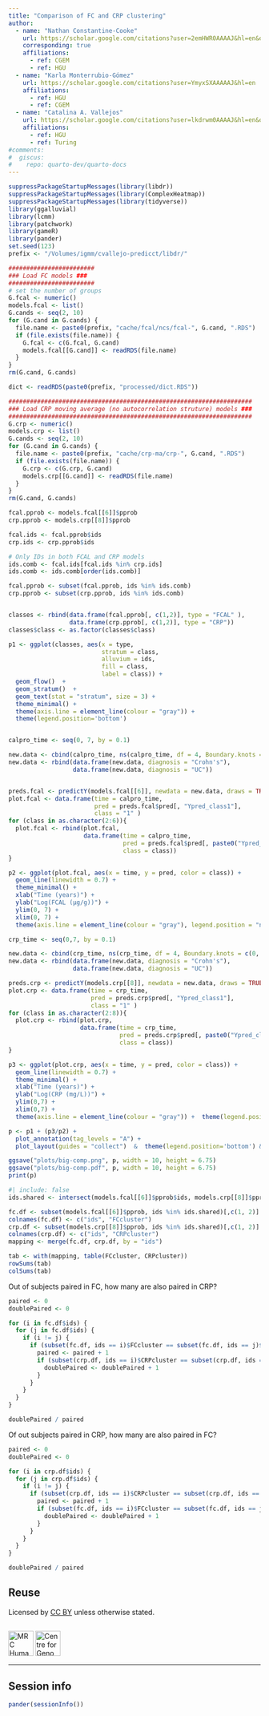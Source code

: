 ```yaml
---
title: "Comparison of FC and CRP clustering"
author:
  - name: "Nathan Constantine-Cooke" 
    url: https://scholar.google.com/citations?user=2emHWR0AAAAJ&hl=en&oi=ao
    corresponding: true
    affiliations:
      - ref: CGEM
      - ref: HGU
  - name: "Karla Monterrubio-Gómez"
    url: https://scholar.google.com/citations?user=YmyxSXAAAAAJ&hl=en
    affiliations:
      - ref: HGU
      - ref: CGEM
  - name: "Catalina A. Vallejos"
    url: https://scholar.google.com/citations?user=lkdrwm0AAAAJ&hl=en&oi=ao
    affiliations:
      - ref: HGU
      - ref: Turing
#comments:
#  giscus: 
#    repo: quarto-dev/quarto-docs
---
```


```R
suppressPackageStartupMessages(library(libdr))
suppressPackageStartupMessages(library(ComplexHeatmap))
suppressPackageStartupMessages(library(tidyverse))
library(ggalluvial)
library(lcmm)
library(patchwork)
library(gameR)
library(pander)
set.seed(123)
prefix <- "/Volumes/igmm/cvallejo-predicct/libdr/"

########################
### Load FC models ###
########################
# set the number of groups
G.fcal <- numeric()
models.fcal <- list()
G.cands <- seq(2, 10)
for (G.cand in G.cands) {
  file.name <- paste0(prefix, "cache/fcal/ncs/fcal-", G.cand, ".RDS")
  if (file.exists(file.name)) {
    G.fcal <- c(G.fcal, G.cand)
    models.fcal[[G.cand]] <- readRDS(file.name)
  }
}
rm(G.cand, G.cands)

dict <- readRDS(paste0(prefix, "processed/dict.RDS"))

####################################################################
### Load CRP moving average (no autocorrelation struture) models ###
####################################################################
G.crp <- numeric()
models.crp <- list()
G.cands <- seq(2, 10)
for (G.cand in G.cands) {
  file.name <- paste0(prefix, "cache/crp-ma/crp-", G.cand, ".RDS")
  if (file.exists(file.name)) {
    G.crp <- c(G.crp, G.cand)
    models.crp[[G.cand]] <- readRDS(file.name)
  }
}
rm(G.cand, G.cands)
```


```R
fcal.pprob <- models.fcal[[6]]$pprob
crp.pprob <- models.crp[[8]]$pprob

fcal.ids <- fcal.pprob$ids
crp.ids <- crp.pprob$ids

# Only IDs in both FCAL and CRP models
ids.comb <- fcal.ids[fcal.ids %in% crp.ids]
ids.comb <- ids.comb[order(ids.comb)]

fcal.pprob <- subset(fcal.pprob, ids %in% ids.comb)
crp.pprob <- subset(crp.pprob, ids %in% ids.comb)


classes <- rbind(data.frame(fcal.pprob[, c(1,2)], type = "FCAL" ),
                 data.frame(crp.pprob[, c(1,2)], type = "CRP"))
classes$class <- as.factor(classes$class)

p1 <- ggplot(classes, aes(x = type,
                          stratum = class,
                          alluvium = ids,
                          fill = class,
                          label = class)) +
  geom_flow()  +
  geom_stratum()  +
  geom_text(stat = "stratum", size = 3) +
  theme_minimal() +
  theme(axis.line = element_line(colour = "gray")) +
  theme(legend.position='bottom')


calpro_time <- seq(0, 7, by = 0.1)

new.data <- cbind(calpro_time, ns(calpro_time, df = 4, Boundary.knots = c(0,7)))
new.data <- rbind(data.frame(new.data, diagnosis = "Crohn's"),
                  data.frame(new.data, diagnosis = "UC"))


preds.fcal <- predictY(models.fcal[[6]], newdata = new.data, draws = TRUE)
plot.fcal <- data.frame(time = calpro_time,
                        pred = preds.fcal$pred[, "Ypred_class1"],
                        class = "1" )
for (class in as.character(2:6)){
  plot.fcal <- rbind(plot.fcal,
                     data.frame(time = calpro_time,
                                pred = preds.fcal$pred[, paste0("Ypred_class", class)],
                                class = class))
}

p2 <- ggplot(plot.fcal, aes(x = time, y = pred, color = class)) +
  geom_line(linewidth = 0.7) +
  theme_minimal() +
  xlab("Time (years)") +
  ylab("Log(FCAL (µg/g))") +
  ylim(0, 7) +
  xlim(0, 7) +
  theme(axis.line = element_line(colour = "gray"), legend.position = "none") 

crp_time <- seq(0,7, by = 0.1)

new.data <- cbind(crp_time, ns(crp_time, df = 4, Boundary.knots = c(0, 7)))
new.data <- rbind(data.frame(new.data, diagnosis = "Crohn's"),
                  data.frame(new.data, diagnosis = "UC"))

preds.crp <- predictY(models.crp[[8]], newdata = new.data, draws = TRUE)
plot.crp <- data.frame(time = crp_time,
                       pred = preds.crp$pred[, "Ypred_class1"],
                       class = "1" )
for (class in as.character(2:8)){
  plot.crp <- rbind(plot.crp,
                    data.frame(time = crp_time,
                               pred = preds.crp$pred[, paste0("Ypred_class",class)],
                               class = class))
}

p3 <- ggplot(plot.crp, aes(x = time, y = pred, color = class)) +
  geom_line(linewidth = 0.7) +
  theme_minimal() +
  xlab("Time (years)") +
  ylab("Log(CRP (mg/L))") +
  ylim(0,7) +
  xlim(0,7) +
  theme(axis.line = element_line(colour = "gray")) +  theme(legend.position='none')

p <- p1 + (p3/p2) +
  plot_annotation(tag_levels = "A") +
  plot_layout(guides = "collect")  &  theme(legend.position='bottom') & guides(fill = guide_legend(nrow = 1))

ggsave("plots/big-comp.png", p, width = 10, height = 6.75)
ggsave("plots/big-comp.pdf", p, width = 10, height = 6.75)
print(p)
```

```R
#| include: false
ids.shared <- intersect(models.fcal[[6]]$pprob$ids, models.crp[[8]]$pprob$ids)

fc.df <- subset(models.fcal[[6]]$pprob, ids %in% ids.shared)[,c(1, 2)]
colnames(fc.df) <- c("ids", "FCcluster")
crp.df <- subset(models.crp[[8]]$pprob, ids %in% ids.shared)[,c(1, 2)]
colnames(crp.df) <- c("ids", "CRPcluster")
mapping <- merge(fc.df, crp.df, by = "ids")

tab <- with(mapping, table(FCcluster, CRPcluster))
rowSums(tab)
colSums(tab)
```

Out of subjects paired in FC, how many are also paired in CRP?

```R
paired <- 0
doublePaired <- 0

for (i in fc.df$ids) {
  for (j in fc.df$ids) {
    if (i != j) {
      if (subset(fc.df, ids == i)$FCcluster == subset(fc.df, ids == j)$FCcluster){
        paired <- paired + 1
        if (subset(crp.df, ids == i)$CRPcluster == subset(crp.df, ids == j)$CRPcluster) {
          doublePaired <- doublePaired + 1
        }
      }
    }
  }
}

doublePaired / paired
```


Of out subjects paired in CRP, how many are also paired in FC?

```R
paired <- 0
doublePaired <- 0

for (i in crp.df$ids) {
  for (j in crp.df$ids) {
    if (i != j) {
      if (subset(crp.df, ids == i)$CRPcluster == subset(crp.df, ids == j)$CRPcluster){
        paired <- paired + 1
        if (subset(fc.df, ids == i)$FCcluster == subset(fc.df, ids == j)$FCcluster) {
          doublePaired <- doublePaired + 1
        }
      }
    }
  }
}

doublePaired / paired
```



## Reuse {.appendix}

Licensed by 
<a href="https://creativecommons.org/licenses/by/4.0/">CC BY</a>
 unless otherwise stated.
 
## {.appendix}

<div class = "center">
  <img class = "center" src="../../images/MRC_HGU_Edinburgh RGB.png" alt="MRC Human Genetics Unit logo" height = 50px>
  <img src="../../images/cgem-logo.png" alt="Centre for Genomic & Experimental Medicine logo" height = 50px>
</div>

---

## Session info {.appendix}

```R
pander(sessionInfo())
```

